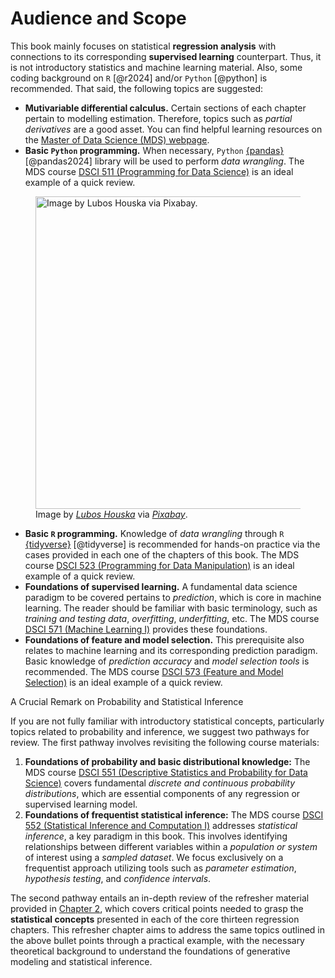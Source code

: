 <!-- Google tag (gtag.js) -->
<script async src="https://www.googletagmanager.com/gtag/js?id=G-7PRVEBE1EF"></script>
<script>
  window.dataLayer = window.dataLayer || [];
  function gtag(){dataLayer.push(arguments);}
  gtag('js', new Date());

  gtag('config', 'G-7PRVEBE1EF');
</script>

# Audience and Scope {.unnumbered}

This book mainly focuses on statistical **regression analysis** with connections to its corresponding **supervised learning** counterpart. Thus, it is not introductory statistics and machine learning material. Also, some coding background on `R` [@r2024] and/or `Python` [@python] is recommended. That said, the following topics are suggested:

- **Mutivariable differential calculus.** Certain sections of each chapter pertain to modelling estimation. Therefore, topics such as *partial derivatives* are a good asset. You can find helpful learning resources on the [Master of Data Science (MDS) webpage](https://ubc-mds.github.io/resources_pages/learning_resources/).
- **Basic `Python` programming.** When necessary, `Python` [{pandas}](https://pypi.org/project/pandas/) [@pandas2024] library will be used to perform *data wrangling*. The MDS course [DSCI 511 (Programming for Data Science)](https://github.com/UBC-MDS/DSCI_511_prog-dsci) is an ideal example of a quick review.

![Image by [*Lubos Houska*](https://pixabay.com/users/luboshouska-198496/) via [*Pixabay*](https://pixabay.com/photos/books-bookstore-book-reading-1204029/).](img/books.jpg){width=500}

- **Basic `R` programming.** Knowledge of *data wrangling* through `R` [{tidyverse}](https://www.tidyverse.org) [@tidyverse] is recommended for hands-on practice via the cases provided in each one of the chapters of this book. The MDS course [DSCI 523 (Programming for Data Manipulation)](https://github.com/UBC-MDS/DSCI_523_r-prog) is an ideal example of a quick review.
- **Foundations of supervised learning.** A fundamental data science paradigm to be covered pertains to *prediction*, which is core in machine learning. The reader should be familiar with basic terminology, such as *training and testing data*, *overfitting*, *underfitting*, etc. The MDS course [DSCI 571 (Machine Learning I)](https://github.com/UBC-MDS/DSCI_571_sup-learn-1) provides these foundations.
- **Foundations of feature and model selection.** This prerequisite also relates to machine learning and its corresponding prediction paradigm. Basic knowledge of *prediction accuracy* and *model selection tools* is recommended. The MDS course [DSCI 573 (Feature and Model Selection)](https://github.com/UBC-MDS/DSCI_573_feat-model-select) is an ideal example of a quick review.

::: {.Warning}
::::{.Warning-header}
A Crucial Remark on Probability and Statistical Inference
::::
::::{.Warning-container}
If you are not fully familiar with introductory statistical concepts, particularly topics related to probability and inference, we suggest two pathways for review. The first pathway involves revisiting the following course materials:

1. **Foundations of probability and basic distributional knowledge:** The MDS course [DSCI 551 (Descriptive Statistics and Probability for Data Science)](https://ubc-mds.github.io/course-descriptions/DSCI_551_eda-dsci/) covers fundamental *discrete and continuous probability distributions*, which are essential components of any regression or supervised learning model.
2. **Foundations of frequentist statistical inference:** The MDS course [DSCI 552 (Statistical Inference and Computation I)](https://github.com/UBC-MDS/DSCI_552_stat-inf-1) addresses *statistical inference*, a key paradigm in this book. This involves identifying relationships between different variables within a *population or system* of interest using a *sampled dataset*. We focus exclusively on a frequentist approach utilizing tools such as *parameter estimation*, *hypothesis testing*, and *confidence intervals*.

The second pathway entails an in-depth review of the refresher material provided in [Chapter 2](https://alexrod61.github.io/regression-cookbook/book/02-stats-review.html), which covers critical points needed to grasp the **statistical concepts** presented in each of the core thirteen regression chapters. This refresher chapter aims to address the same topics outlined in the above bullet points through a practical example, with the necessary theoretical background to understand the foundations of generative modeling and statistical inference.
::::
:::
